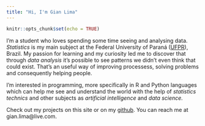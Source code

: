 ```yaml
---
title: "Hi, I'm Gian Lima"
---
```


```r
knitr::opts_chunk$set(echo = TRUE)
```

I'm a student who loves spending some time seeing and analysing data. _Statistics_ is my main subject at the Federal University of Paraná ([UFPR](www.ufpr.br/portalufpr/)), Brazil.
My passion for learning and my curiosity led me to discover that through _data analysis_ it's possible to see patterns we didn't even think that could exist. That's an useful way of improving processess, solving problems and consequently helping people.

I'm interested in programming, more specifically in R and Python languages which can help me see and understand the world with the help of _statistics technics_ and other subjects as _artificial intelligence_ and _data science._

Check out my projects on this site or on my [github](www.github.com/gianlima). You can reach me at gian.lima@live.com. 

